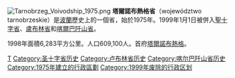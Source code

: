[[File:Tarnobrzeg_Voivodship_1975.png|right]]
'''塔爾諾布熱格省'''（województwo tarnobrzeskie）是[[波蘭|波蘭]]歷史上的一個省，始於1975年。1999年1月1日被併入[[聖十字省|聖十字省]]、[[盧布林省|盧布林省]]和[[喀爾巴阡山省|喀爾巴阡山省]]。

1998年面積6,283平方公里。人口609,100人。首府[[塔爾諾布熱格|塔爾諾布熱格]]。
{{波兰行政区划小作品}}
[[Category:波蘭省份_(1975-1998)|T]]
[[Category:圣十字省历史|Category:圣十字省历史]]
[[Category:卢布林省历史|Category:卢布林省历史]]
[[Category:喀尔巴阡山省历史|Category:喀尔巴阡山省历史]]
[[Category:1975年建立的行政區劃|Category:1975年建立的行政區劃]]
[[Category:1999年废除的行政区划|Category:1999年废除的行政区划]]